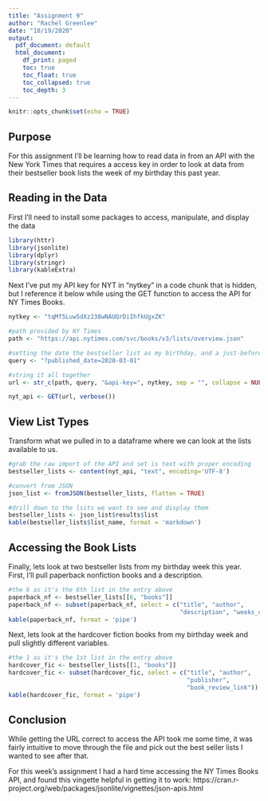 ```yaml
---
title: "Assignment 9"
author: "Rachel Greenlee"
date: "10/19/2020"
output:
  pdf_document: default
  html_document:
    df_print: paged
    toc: true
    toc_float: true
    toc_collapsed: true
    toc_depth: 3
---
```


```r
knitr::opts_chunk$set(echo = TRUE)
```

## Purpose

For this assignment I'll be learning how to read data in from an API with the New York Times that requires a access key in order to look at data from their bestseller book lists the week of my birthday this past year. 



## Reading in the Data

First I'll need to install some packages to access, manipulate, and display the data

```r
library(httr)
library(jsonlite)
library(dplyr)
library(stringr)
library(kableExtra)
```

Next I've put my API key for NYT in "nytkey" in a code chunk that is hidden, but I reference it below while using the GET function to access the API for NY Times Books.

```r
nytkey <- "tqMf5Luw5dXz238wNAUQrDiIhfkUgxZK"
```


```r
#path provided by NY Times 
path <- "https://api.nytimes.com/svc/books/v3/lists/overview.json"

#setting the date the bestseller list as my birthday, and a just-before the pandemic time
query <- "?published_date=2020-03-01"

#string it all together
url <- str_c(path, query, "&api-key=", nytkey, sep = "", collapse = NULL)

nyt_api <- GET(url, verbose())
```

## View List Types

Transform what we pulled in to a dataframe where we can look at the lists available to us.

```r
#grab the raw import of the API and set is text with proper encoding
bestseller_lists <- content(nyt_api, "text", encoding='UTF-8')

#convert from JSON
json_list <- fromJSON(bestseller_lists, flatten = TRUE)

#drill down to the lsits we want to see and display them
bestseller_lists <- json_list$results$list
kable(bestseller_lists$list_name, format = 'markdown')
```

## Accessing the Book Lists

Finally, lets look at two bestseller lists from my birthday week this year. First, I'll pull paperback nonfiction books and a description.

```r
#the 6 as it's the 6th list in the entry above
paperback_nf <- bestseller_lists[[6, "books"]]
paperback_nf <- subset(paperback_nf, select = c("title", "author", 
                                                "description", "weeks_on_list"))
kable(paperback_nf, format = 'pipe')
```


Next, lets look at the hardcover fiction books from my birthday week and pull slightly different variables.


```r
#the 1 as it's the 1st list in the entry above
hardcover_fic <- bestseller_lists[[1, "books"]]
hardcover_fic <- subset(hardcover_fic, select = c("title", "author", 
                                                  "publisher", 
                                                  "book_review_link"))
kable(hardcover_fic, format = 'pipe')
```


## Conclusion

While getting the URL correct to access the API took me some time, it was fairly intuitive to move through the file and pick out the best seller lists I wanted to see after that. 

For this week's assignment I had a hard time accessing the NY Times Books API, and found this vingette helpful in getting it to work:
https://cran.r-project.org/web/packages/jsonlite/vignettes/json-apis.html